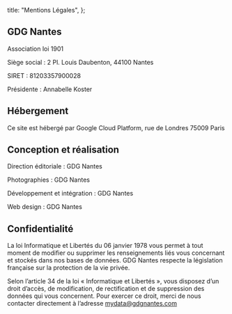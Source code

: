   title: "Mentions Légales",
};

<PrimarySection>

## GDG Nantes

Association loi 1901

Siège social : 2 Pl. Louis Daubenton, 44100 Nantes

SIRET : 81203357900028

Présidente : Annabelle Koster

## Hébergement

Ce site est hébergé par Google Cloud Platform, rue de Londres 75009 Paris

## Conception et réalisation

Direction éditoriale : GDG Nantes

Photographies : GDG Nantes

Développement et intégration : GDG Nantes

Web design : GDG Nantes

## Confidentialité

La loi Informatique et Libertés du 06 janvier 1978 vous permet à tout moment de modifier ou supprimer les renseignements liés vous concernant et stockés dans nos bases de données. GDG Nantes respecte la législation française sur la protection de la vie privée.

Selon l’article 34 de la loi « Informatique et Libertés », vous disposez d’un droit d’accès, de modification, de rectification et de suppression des données qui vous concernent. Pour exercer ce droit, merci de nous contacter directement à l’adresse mydata@gdgnantes.com

</PrimarySection>
